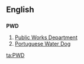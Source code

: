 ==English==

==={{initialism-old|en}}===
'''PWD'''

# [[Public Works Department]]
# [[Portuguese Water Dog]]

[[ta:PWD]]